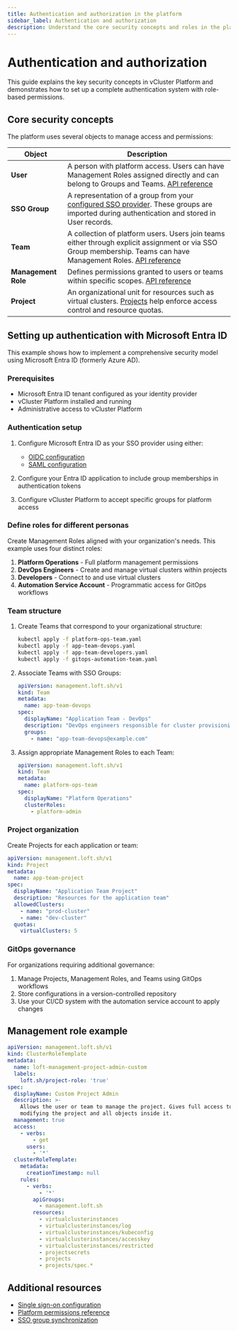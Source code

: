 ```yaml
---
title: Authentication and authorization in the platform
sidebar_label: Authentication and authorization
description: Understand the core security concepts and roles in the platform.
---
```


<!-- vale off -->

# Authentication and authorization 

This guide explains the key security concepts in vCluster Platform and demonstrates how to set up a complete authentication system with role-based permissions.

## Core security concepts

The platform uses several objects to manage access and permissions:

| Object | Description |
|--------|-------------|
| **User** | A person with platform access. Users can have Management Roles assigned directly and can belong to Groups and Teams. [API reference](https://www.vcluster.com/docs/platform/api/resources/user) |
| **SSO Group** | A representation of a group from your [configured SSO provider](https://www.vcluster.com/docs/platform/configure/single-sign-on/overview). These groups are imported during authentication and stored in User records. |
| **Team** | A collection of platform users. Users join teams either through explicit assignment or via SSO Group membership. Teams can have Management Roles. [API reference](https://www.vcluster.com/docs/platform/api/resources/team) |
| **Management Role** | Defines permissions granted to users or teams within specific scopes. [API reference](https://www.vcluster.com/docs/platform/api/resources/clusterroletemplate) |
| **Project** | An organizational unit for resources such as virtual clusters. [Projects](https://www.vcluster.com/docs/platform/understand/what-are-projects) help enforce access control and resource quotas.|

## Setting up authentication with Microsoft Entra ID

This example shows how to implement a comprehensive security model using Microsoft Entra ID (formerly Azure AD).

### Prerequisites

- Microsoft Entra ID tenant configured as your identity provider
- vCluster Platform installed and running
- Administrative access to vCluster Platform

### Authentication setup

1. Configure Microsoft Entra ID as your SSO provider using either:
   - [OIDC configuration](https://www.vcluster.com/docs/platform/configure/single-sign-on/providers/microsoft)
   - [SAML configuration](https://www.vcluster.com/docs/platform/configure/single-sign-on/providers/saml)

2. Configure your Entra ID application to include group memberships in authentication tokens

3. Configure vCluster Platform to accept specific groups for platform access

### Define roles for different personas

Create Management Roles aligned with your organization's needs. This example uses four distinct roles:

1. **Platform Operations** - Full platform management permissions
2. **DevOps Engineers** - Create and manage virtual clusters within projects
3. **Developers** - Connect to and use virtual clusters
4. **Automation Service Account** - Programmatic access for GitOps workflows

### Team structure

1. Create Teams that correspond to your organizational structure:

   ```bash
   kubectl apply -f platform-ops-team.yaml
   kubectl apply -f app-team-devops.yaml
   kubectl apply -f app-team-developers.yaml
   kubectl apply -f gitops-automation-team.yaml
   ```

2. Associate Teams with SSO Groups:

   ```yaml
   apiVersion: management.loft.sh/v1
   kind: Team
   metadata:
     name: app-team-devops
   spec:
     displayName: "Application Team - DevOps"
     description: "DevOps engineers responsible for cluster provisioning"
     groups:
       - name: "app-team-devops@example.com"
   ```

3. Assign appropriate Management Roles to each Team:

   ```yaml
   apiVersion: management.loft.sh/v1
   kind: Team
   metadata:
     name: platform-ops-team
   spec:
     displayName: "Platform Operations"
     clusterRoles:
       - platform-admin
   ```

### Project organization

Create Projects for each application or team:

```yaml
apiVersion: management.loft.sh/v1
kind: Project
metadata:
  name: app-team-project
spec:
  displayName: "Application Team Project"
  description: "Resources for the application team"
  allowedClusters:
    - name: "prod-cluster"
    - name: "dev-cluster"
  quotas:
    virtualClusters: 5
```

### GitOps governance

For organizations requiring additional governance:

1. Manage Projects, Management Roles, and Teams using GitOps workflows
2. Store configurations in a version-controlled repository
3. Use your CI/CD system with the automation service account to apply changes


## Management role example

```yaml
apiVersion: management.loft.sh/v1
kind: ClusterRoleTemplate
metadata:
  name: loft-management-project-admin-custom
  labels:
    loft.sh/project-role: 'true'
spec:
  displayName: Custom Project Admin
  description: >-
    Allows the user or team to manage the project. Gives full access to
    modifying the project and all objects inside it.
  management: true
  access:
    - verbs:
        - get
      users:
        - '*'
  clusterRoleTemplate:
    metadata:
      creationTimestamp: null
    rules:
      - verbs:
          - '*'
        apiGroups:
          - management.loft.sh
        resources:
          - virtualclusterinstances
          - virtualclusterinstances/log
          - virtualclusterinstances/kubeconfig
          - virtualclusterinstances/accesskey
          - virtualclusterinstances/restricted
          - projectsecrets
          - projects
          - projects/spec.*
```

## Additional resources

- [Single sign-on configuration](https://www.vcluster.com/docs/platform/configure/single-sign-on/overview)
- [Platform permissions reference](https://www.vcluster.com/docs/platform/administer/users-permissions/permissions/platform)
- [SSO group synchronization](https://www.vcluster.com/docs/platform/configure/single-sign-on/group-sync)